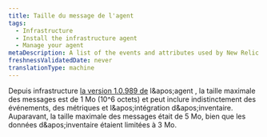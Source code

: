 ```yaml
---
title: Taille du message de l'agent
tags:
  - Infrastructure
  - Install the infrastructure agent
  - Manage your agent
metaDescription: A list of the events and attributes used by New Relic's infrastructure agent to collect and store your host data.
freshnessValidatedDate: never
translationType: machine
---
```


Depuis infrastructure [la version 1.0.989 de](/docs/release-notes/infrastructure-release-notes/infrastructure-agent-release-notes) l&amp;apos;agent , la taille maximale des messages est de 1 Mo (10^6 octets) et peut inclure indistinctement des événements, des métriques et l&amp;apos;intégration d&amp;apos;inventaire. Auparavant, la taille maximale des messages était de 5 Mo, bien que les données d&amp;apos;inventaire étaient limitées à 3 Mo.